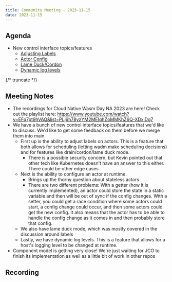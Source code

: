 ```yaml
---
title: Community Meeting - 2023-11-15
date: 2023-11-15
---
```


## Agenda

- New control interface topics/features
  - [Adjusting Labels](https://github.com/wasmCloud/wasmCloud/pull/780)
  - [Actor Config](https://github.com/wasmCloud/wasmCloud/pull/990)
  - [Lame Duck/Cordon](https://github.com/wasmCloud/wasmCloud/issues/693)
  - [Dynamic log levels](https://github.com/wasmCloud/wasmCloud/issues/998)

{/* truncate */}

## Meeting Notes

- The recordings for Cloud Native Wasm Day NA 2023 are here! Check out the playlist here:
  https://www.youtube.com/watch?v=EFq7pt9hVAQ&list=PLj6h78yzYM2MEIqhZoMMKhZ6Q-XDxiDg7
- We have a bunch of new control interface topics/features that we'd like to discuss. We'd like to
  get some feedback on them before we merge them into main.
  - First up is the ability to adjust labels on actors. This is a feature that both allows for
    scheduling (letting wadm make scheduling decisions) and for features like drain/cordon/lame duck
    mode.
    - There is a possible security concern, but Kevin pointed out that other tech like Kubernetes
      doesn't have an answer to this either. There could be other edge cases
  - Next is the ability to configure an actor at runtime.
    - Brings up the thorny question about stateless actors
    - There are two different problems: With a getter (how it is currently implemented), an actor
      could store the state in a static variable and then will be out of sync if the config changes.
      With a setter, you could get a race condition where some actors could start, a config change
      could occur, and then some actors could get the new config. It also means that the actor has
      to be able to handle the config change as it comes in and then probably store that config.
  - We also have lame duck mode, which was mostly covered in the discussion around labels
  - Lastly, we have dynamic log levels. This is a feature that allows for a host's logging level to
    be changed at runtime.
- Component model is getting very close! We're just waiting for JCO to finish its implementation as
  well as a little bit of work in other repos

## Recording

<YouTube url="https://www.youtube.com/watch?v=mJ_tL4o-cCI" />
